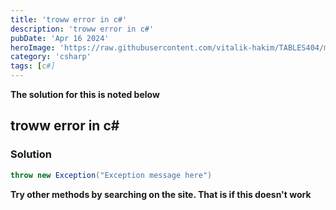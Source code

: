 ```yaml
---
title: 'troww error in c#'
description: 'troww error in c#'
pubDate: 'Apr 16 2024'
heroImage: 'https://raw.githubusercontent.com/vitalik-hakim/TABLES404/main/error_b/c%23.png'
category: 'csharp'
tags: [c#]
---
```


**The solution for this is noted below**

## troww error in c#

### Solution

```csharp
throw new Exception("Exception message here")
```

**Try other methods by searching on the site. That is if this doesn't work**
